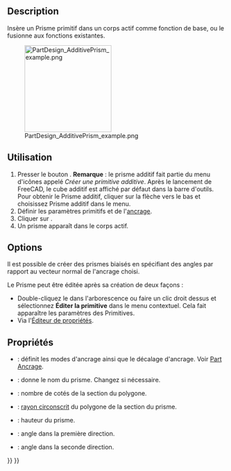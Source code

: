 <languages/>

{{Docnav/fr
|[[PartDesign_AdditiveTorus/fr|Tore additif]]
|[[PartDesign_AdditiveWedge/fr|Pyramide tronquée additive]]
|[[PartDesign_Workbench/fr|Atelier PartDesign]]
|IconL=PartDesign_AdditiveTorus.svg
|IconR=PartDesign_AdditiveWedge.svg
|IconC=Workbench_PartDesign.svg
}}

{{GuiCommand/fr
|Name=PartDesign AdditivePrism
|Name/fr=PartDesign Prisme additif
|MenuLocation=PartDesign → Créer une primitive additive → Prisme additif
|Workbenches=[[PartDesign_Workbench/fr|PartDesign]]
|Version=0.17
|SeeAlso=[[PartDesign_CompPrimitiveAdditive/fr|PartDesign Primitives additives]], [[PartDesign_SubtractivePrism/fr|PartDesign Prisme soustractif]]
}}

==Description==

Insère un Prisme primitif dans un corps actif comme fonction de base, ou le fusionne aux fonctions existantes.

[[File:PartDesign_AdditivePrism_example.png|200px]]

<span id="Usage"></span>
==Utilisation==

# Presser le bouton {{Button|[[Image:PartDesign AdditivePrism.svg|24px]] '''Prisme additif'''}}. '''Remarque''' : le prisme additif fait partie du menu d'icônes appelé ''Créer une primitive additive''. Après le lancement de FreeCAD, le cube additif est affiché par défaut dans la barre d'outils. Pour obtenir le Prisme additif, cliquer sur la flèche vers le bas et choisissez Prisme additif dans le menu.
# Définir les paramètres primitifs et de l'[[Part_EditAttachment/fr|ancrage]].
# Cliquer sur {{Button|OK}}.
# Un prisme apparaît dans le corps actif.

==Options==

Il est possible de créer des prismes biaisés en spécifiant des angles par rapport au vecteur normal de l'ancrage choisi.

Le Prisme peut être éditée après sa création de deux façons :
* Double-cliquez le dans l'arborescence ou faire un clic droit dessus et sélectionnez '''Éditer la primitive''' dans le menu contextuel. Cela fait apparaître les paramètres des Primitives. 
* Via l'[[Property_editor/fr|Éditeur de propriétés]].

<span id="Properties"></span>
==Propriétés==

* {{PropertyData|Attachment}} : définit les modes d'ancrage ainsi que le décalage d'ancrage. Voir [[Part_EditAttachment/fr|Part Ancrage]].
* {{PropertyData|Label}} : donne le nom du prisme. Changez si nécessaire.
* {{PropertyData|Polygon}} : nombre de cotés de la section du polygone.
* {{PropertyData|Circumradius}} : [https://fr.wikipedia.org/wiki/Cercle_circonscrit rayon circonscrit] du polygone de la section du prisme.
* {{PropertyData|Height}} : hauteur du prisme.
* {{PropertyData|First Angle}} : angle dans la première direction.
* {{PropertyData|Second Angle}} : angle dans la seconde direction.


{{Docnav/fr
|[[PartDesign_AdditiveTorus/fr|Tore additif]]
|[[PartDesign_AdditiveWedge/fr|Pyramide tronquée additive]]
|[[PartDesign_Workbench/fr|Atelier PartDesign]]
|IconL=PartDesign_AdditiveTorus.svg
|IconR=PartDesign_AdditiveWedge.svg
|IconC=Workbench_PartDesign.svg
}}

{{PartDesign_Tools_navi{{#translation:}}}}
{{Userdocnavi{{#translation:}}}}